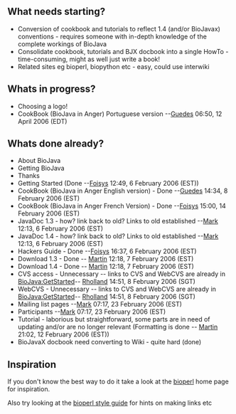 == What needs starting? ==


* Conversion of cookbook and tutorials to reflect 1.4 (and/or BioJavax) conventions - requires someone with in-depth knowledge of the complete workings of BioJava
* Consolidate cookbook, tutorials and BJX docbook into a single HowTo - time-consuming, might as well just write a book!
* Related sites eg bioperl, biopython etc - easy, could use interwiki

== Whats in progress? ==
* Choosing a logo!
* CookBook (BioJava in Anger) Portuguese version --[[User:Guedes|Guedes]] 06:50, 12 April 2006 (EDT)

== Whats done already? ==
* About BioJava
* Getting BioJava
* Thanks
* Getting Started (Done --[[User:Foisys|Foisys]] 12:49, 6 February 2006 (EST))
* CookBook (BioJava in Anger English version) - Done --[[User:Guedes|Guedes]] 14:34, 8 February 2006 (EST)
* CookBook (BioJava in Anger French Version) - Done --[[User:Foisys|Foisys]] 15:00, 14 February 2006 (EST)
* JavaDoc 1.3 - how? link back to old? Links to old established --[[User:Mark|Mark]] 12:13, 6 February 2006 (EST)
* JavaDoc 1.4 - how? link back to old? Links to old established --[[User:Mark|Mark]] 12:13, 6 February 2006 (EST)
* Hackers Guide - Done --[[User:Foisys|Foisys]] 16:37, 6 February 2006 (EST)
* Download 1.3 - Done -- [[User:Martin|Martin]] 12:18, 7 February 2006 (EST)
* Download 1.4 - Done -- [[User:Martin|Martin]] 12:18, 7 February 2006 (EST)		 
* CVS access - Unnecessary -- links to CVS and WebCVS are already in [[BioJava:GetStarted]]-- [[User:Rholland|Rholland]] 14:51, 8 February 2006 (SGT)
* WebCVS - Unnecessary -- links to CVS and WebCVS are already in [[BioJava:GetStarted]]-- [[User:Rholland|Rholland]] 14:51, 8 February 2006 (SGT)
* Mailing list pages --[[User:Mark|Mark]] 07:17, 23 February 2006 (EST)
* Participants --[[User:Mark|Mark]] 07:17, 23 February 2006 (EST)
* Tutorial - laborious but straightforward, some parts are in need of updating and/or are no longer relevant (Formatting is done -- [[User:Martin|Martin]] 21:02, 12 February 2006 (EST))
* BioJavaX docbook need converting to Wiki - quite hard (done)

== Inspiration ==

If you don't know the best way to do it take a look at the [[bp:Main_Page|bioperl]] home page for inspiration.

Also try looking at the [[bp:Style_guide|bioperl style guide]] for hints on making links etc